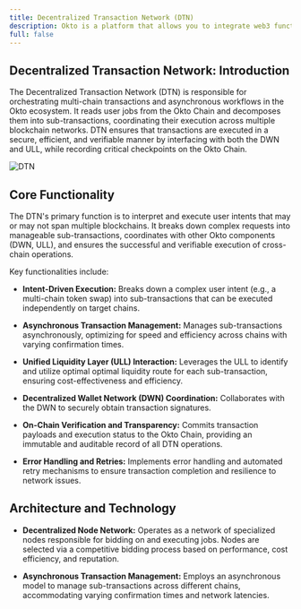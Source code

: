 ```yaml
---
title: Decentralized Transaction Network (DTN)
description: Okto is a platform that allows you to integrate web3 functionality into your app without building things from scratch.
full: false
---
```


## Decentralized Transaction Network: Introduction

The Decentralized Transaction Network (DTN) is responsible for orchestrating multi-chain transactions and asynchronous workflows in the Okto ecosystem. It reads user jobs from the Okto Chain and decomposes them into sub-transactions, coordinating their execution across multiple blockchain networks. DTN ensures that transactions are executed in a secure, efficient, and verifiable manner by interfacing with both the DWN and ULL, while recording critical checkpoints on the Okto Chain.

![DTN](/images/DTN-infra.png)

## Core Functionality

The DTN's primary function is to interpret and execute user intents that may or may not span multiple blockchains. It breaks down complex requests into manageable sub-transactions, coordinates with other Okto components (DWN, ULL), and ensures the successful and verifiable execution of cross-chain operations.

Key functionalities include:

- **Intent-Driven Execution:**  Breaks down a complex user intent (e.g., a multi-chain token swap) into sub-transactions that can be executed independently on target chains.

- **Asynchronous Transaction Management:**  Manages sub-transactions asynchronously, optimizing for speed and efficiency across chains with varying confirmation times.

- **Unified Liquidity Layer (ULL) Interaction:**  Leverages the ULL to identify and utilize optimal optimal liquidity route for each sub-transaction, ensuring cost-effectiveness and efficiency.

- **Decentralized Wallet Network (DWN) Coordination:**  Collaborates with the DWN to securely obtain transaction signatures.

- **On-Chain Verification and Transparency:**  Commits transaction payloads and execution status to the Okto Chain, providing an immutable and auditable record of all DTN operations.

- **Error Handling and Retries:** Implements error handling and automated retry mechanisms to ensure transaction completion and resilience to network issues.

## Architecture and Technology

- **Decentralized Node Network:** Operates as a network of specialized nodes responsible for bidding on and executing jobs. Nodes are selected via a competitive bidding process based on performance, cost efficiency, and reputation.

- **Asynchronous Transaction Management:**  Employs an asynchronous model to manage sub-transactions across different chains, accommodating varying confirmation times and network latencies.